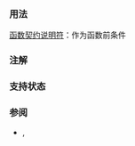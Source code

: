 {{cpp/identifier with special meaning/title|{{tt|pre}} {{mark since c++26}}}}
{{cpp/keyword/navbar}}

===用法===
[[cpp/language/functions/function contract specifiers#前条件|函数契约说明符]]：作为函数前条件

===注解===
{{ftm begin|core=true}}
{{ftm|std=C++26|value=202502L|__cpp_contracts|[[cpp/language/contracts|契约]]}}
{{ftm end}}

===支持状态===
{{compiler support|std=c++26|hide=yes|nocollapse=yes|
{{cpp/compiler_support/26/contracts}}
}}

===参阅===
* {{ltt|cpp/identifier with special meaning/post}}, {{ltt|cpp/keyword/contract_assert}}
{{langlinks|de|en|es|fr|it|ja|pt|ru}}